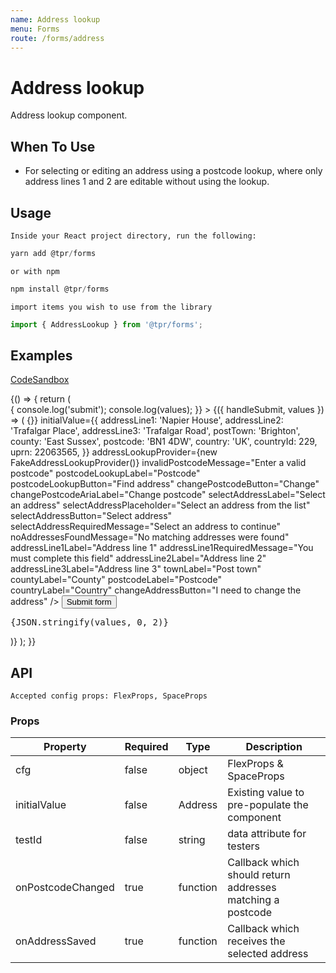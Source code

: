 ```yaml
---
name: Address lookup
menu: Forms
route: /forms/address
---
```



# Address lookup

Address lookup component.

## When To Use

- For selecting or editing an address using a postcode lookup, where only address lines 1 and 2 are editable without using the lookup.

## Usage

`Inside your React project directory, run the following:`

```js
yarn add @tpr/forms
```

`or with npm`

```js
npm install @tpr/forms
```

`import items you wish to use from the library`

```js
import { AddressLookup } from '@tpr/forms';
```

## Examples

[CodeSandbox](https://codesandbox.io)

<Playground>
	{() => {
		return (
			<Form
				onSubmit={(values) => {
					console.log('submit');
					console.log(values);
				}}
			>
				{({ handleSubmit, values }) => (
					<form onSubmit={handleSubmit}>
						<AddressLookup
							loading={false}
							setLoading={() =>{}}
							initialValue={{
								addressLine1: 'Napier House',
								addressLine2: 'Trafalgar Place',
								addressLine3: 'Trafalgar Road',
								postTown: 'Brighton',
								county: 'East Sussex',
								postcode: 'BN1 4DW',
								country: 'UK',
								countryId: 229,
								uprn: 22063565,
							}}
							addressLookupProvider={new FakeAddressLookupProvider()}
							invalidPostcodeMessage="Enter a valid postcode"
							postcodeLookupLabel="Postcode"
							postcodeLookupButton="Find address"
							changePostcodeButton="Change"
							changePostcodeAriaLabel="Change postcode"
							selectAddressLabel="Select an address"
							selectAddressPlaceholder="Select an address from the list"
							selectAddressButton="Select address"
							selectAddressRequiredMessage="Select an address to continue"
							noAddressesFoundMessage="No matching addresses were found"
							addressLine1Label="Address line 1"
							addressLine1RequiredMessage="You must complete this field"
							addressLine2Label="Address line 2"
							addressLine3Label="Address line 3"
							townLabel="Post town"
							countyLabel="County"
							postcodeLabel="Postcode"
							countryLabel="Country"
							changeAddressButton="I need to change the address"
							/>
    					<Button type="submit" cfg={{mt:3}}>Submit form</Button>
    					<pre>{JSON.stringify(values, 0, 2)}</pre>
    				</form>
    			)}
    		</Form>
    	);
    }}

</Playground>

## API

```
Accepted config props: FlexProps, SpaceProps
```

### Props

| Property          | Required | Type     | Description                                                |
| ----------------- | -------- | -------- | ---------------------------------------------------------- |
| cfg               | false    | object   | FlexProps & SpaceProps                                     |
| initialValue      | false    | Address  | Existing value to pre-populate the component               |
| testId            | false    | string   | data attribute for testers                                 |
| onPostcodeChanged | true     | function | Callback which should return addresses matching a postcode |
| onAddressSaved    | true     | function | Callback which receives the selected address               |
